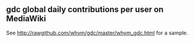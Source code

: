 ==gdc global daily contributions per user on MediaWiki==

See http://rawgithub.com/whym/gdc/master/whym_gdc.html for a sample.
